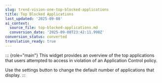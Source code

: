 ```yaml
---
slug: trend-vision-one-top-blocked-applications
title: Top Blocked Applications
last_updated: '2025-09-08'
ai_context:
  source_file: top-blocked-applications.md
  conversion_date: '2025-09-08T23:42:11.998Z'
conversion_status: converted
translation_ready: true
---
```


::: {role="main"}
This widget provides an overview of the top applications that users attempted to access in violation of an Application Control policy.

Use the settings button to change the default number of applications that display.
:::
